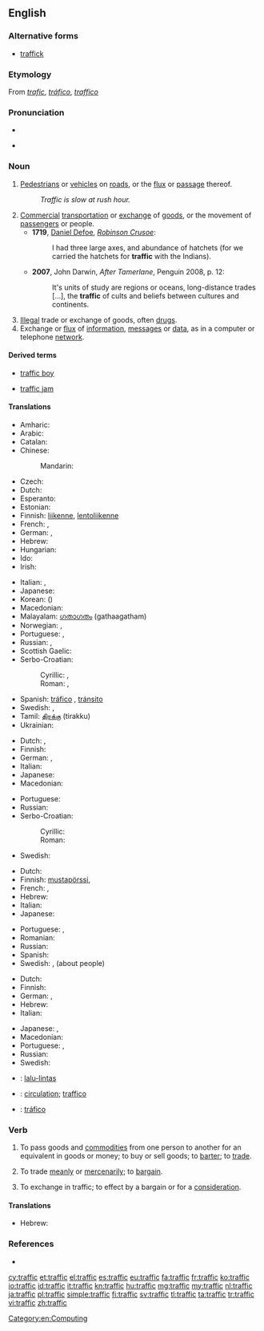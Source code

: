 ==English==
{{wikipedia}}

===Alternative forms===
* [[traffick]]

===Etymology===
From {{etyl|fr}} ''[[trafic]]'', {{etyl|es}} ''[[tráfico]]'', {{etyl|it}} ''[[traffico]]''

===Pronunciation===
* {{audio|en-us-traffic.ogg|Audio (US)}}

* {{rhymes|æfɪk}}

===Noun===
{{en-noun|-}}

# [[pedestrian|Pedestrians]] or [[vehicle]]s on [[road]]s, or the [[flux]] or [[passage]] thereof.
#: ''Traffic is slow at rush hour.''
# [[commercial|Commercial]] [[transportation]] or [[exchange]] of [[goods]], or the movement of [[passenger]]s or people.
#* '''1719''', [[w:Daniel Defoe|Daniel Defoe]], ''[[w:Robinson Crusoe|Robinson Crusoe]]'':
#*: I had three large axes, and abundance of hatchets (for we carried the hatchets for '''traffic''' with the Indians).
#* '''2007''', John Darwin, ''After Tamerlane'', Penguin 2008, p. 12:
#*: It's units of study are regions or oceans, long-distance trades [...], the '''traffic''' of cults and beliefs between cultures and continents.
# [[illegal|Illegal]] trade or exchange of goods, often [[drug]]s.
# Exchange or [[flux]] of [[information]], [[message]]s or [[data]], as in a computer or telephone [[network]].

====Derived terms====
{{rel-top|Terms derived from ''traffic'' (noun)}}
* [[traffic boy]]
{{rel-mid}}
* [[traffic jam]]
{{rel-bottom}}

====Translations====
{{trans-top|pedestrians or vehicles on roads or on the air}}
* Amharic: {{t-|am|ትራፊክ|tr=trafik|sc=Ethi}}
* Arabic: {{t-|ar|مرور|m|tr=murūr}}
* Catalan: {{t-|ca|tràfic|m}}
* Chinese:
*: Mandarin: {{t-|cmn|交通|tr=jiāotōng|sc=Hani}}
* Czech: {{t+|cs|doprava|f}}
* Dutch: {{t+|nl|verkeer|n}}
* Esperanto: {{t-|eo|trafiko}}
* Estonian: {{t-|et|liiklus}}
* Finnish: [[liikenne]], [[lentoliikenne]]
* French: {{t+|fr|circulation|f}}, {{t+|fr|trafic|m}}
* German: {{t+|de|Verkehr|m}}, {{t-|de|Personenverkehr|m}}
* Hebrew: {{t+|he|תנועה|f|tr=t'nu'á|alt=תְּנוּעָה}}
* Hungarian: {{t+|hu|forgalom}}
* Ido: {{t+|io|trafiko}}
* Irish: {{t-|ga|trácht|m}}
{{trans-mid}}
* Italian: {{t+|it|traffico|m}},  {{t-|it|viabilità|f}}
* Japanese: {{t+|ja|交通|tr=こうつう, kōtsū|sc=Jpan}}
* Korean: {{t+|ko|교통|tr=gyotong|sc=Kore}} ({{t+|ko|交通|sc=Kore}})
* Macedonian: {{t-|mk|сообраќај|m|tr=soóbraḱaj}}
* Malayalam: [[ഗതാഗതം]] (gathaagatham)
* Norwegian: {{t-|no|trafikk|m}},  {{t-|no|ferdsel}}
* Portuguese: {{t+|pt|tráfego|m}}, {{t+|pt|trânsito|m}}
* Russian: {{t+|ru|движение|n|tr=dvižénije}},  {{qualifier|slang}} {{t+|ru|трафик|m|tr=tráfik}}
* Scottish Gaelic: {{t-|gd|trafaig|f}}
* Serbo-Croatian:
*: Cyrillic: {{t-|sh|саобраћај|m}}, {{t-|sh|промет|m}}
*: Roman: {{t-|sh|saobraćaj|m}}, {{t-|sh|promet|m}}
* Spanish: [[tráfico]] {{m}}, [[tránsito]] {{m}} {{qualifier|Latin America}}
* Swedish: {{t+|sv|trafik|c}}, {{t-|sv|samfärdsel|c}}
* Tamil: [[திரக்கு]] (tirakku)
* Ukrainian: {{t+|uk|рух|m|tr=rux|sc=Cyrl}}
{{trans-bottom}}

{{trans-top|commercial transportation or exchange of goods}}
* Dutch: {{t+|nl|handel|m}}, {{t+|nl|verkeer|n}}
* Finnish: {{t+|fi|kauppa}}
* German: {{t+|de|Verkehr|m}}, {{t-|de|Warenverkehr|m}}
* Italian: {{t+|it|traffico|m}}
* Japanese: {{t+|ja|取引|tr=とりひき, torihiki|sc=Jpan}}
* Macedonian: {{t-|mk|промет|m|tr=prómet}}
{{trans-mid}}
* Portuguese: {{t+|pt|tráfego|m}}
* Russian: {{t+|ru|торговля|f|tr=torgóvlja}}
* Serbo-Croatian:
*: Cyrillic: {{t-|sh|промет|m}}
*: Roman: {{t-|sh|promet|m}}
* Swedish: {{t+|sv|handel|c}}
{{trans-bottom}}

{{trans-top|illegal trade or exchange of goods, often drugs}}
* Dutch: {{t-|nl|zwarte handel|m}}
* Finnish: [[mustapörssi]], {{t-|fi|mustapörssi}}
* French: {{t+|fr|traite|f}}, {{t+|fr|trafic|m}}
* Hebrew: {{t-|he|סחר|m|tr=sákhar|sc=Hebr}}
* Italian: {{t+|it|tratta|f}}
* Japanese: {{t+|ja|取引|tr=とりひき, torihiki|sc=Jpan}}
{{trans-mid}}
* Portuguese: {{t+|pt|trata|f}}, {{t+|pt|tráfico|m}}
* Romanian: {{t-|ro|trata|f}}
* Russian: {{t+|ru|торговля|f|tr=torgóvlja}}
* Spanish: {{t-|es|trata|f}}
* Swedish: {{t-|sv|illegal handel|c}}, {{t+|sv|trafficking|c}} (about people)
{{trans-bottom}}

{{trans-top|exchange or flux of information, messages or data}}
* Dutch: {{t+|nl|verkeer|n}}
* Finnish: {{t+|fi|tietoliikenne}}
* German: {{t+|de|Verkehr|m}}, {{t-|de|Datenverkehr|m}}
* Hebrew: {{t-|he|עומס|m|tr=ómes|sc=Hebr}}
* Italian: {{t+|it|traffico|m}}
{{trans-mid}}
* Japanese: {{t-|ja|交信|tr=こうしん, kōshin|sc=Jpan}}, {{t+|ja|トラフィック|tr=torafikku|sc=Jpan}}
* Macedonian: {{t-|mk|сообраќај|m|tr=soóbraḱaj}}
* Portuguese: {{t+|pt|tráfego|m}}, {{t+|pt|trânsito|m}}
* Russian: {{t+|ru|трафик|m|tr=tráfik}}
* Swedish: {{t+|sv|trafik|c}}
{{trans-bottom}}

{{checktrans-top}}
* {{ttbc|id}}: [[lalu-lintas]]
* {{ttbc|ia}}: [[circulation]]; [[traffico]]
* {{ttbc|es}}: [[tráfico]] {{m}}
{{trans-bottom}}

===Verb===
{{en-verb|traffick|ing}}

# {{intransitive}} To pass goods and [[commodity|commodities]] from one person to another for an equivalent in goods or money; to buy or sell goods; to [[barter]]; to [[trade]].
# {{intransitive}} To trade [[meanly]] or [[mercenarily]]; to [[bargain]].
# {{transitive}} To exchange in traffic; to effect by a bargain or for a [[consideration]].

====Translations====
{{trans-top|To pass goods and commodities from one person to another for an equivalent in goods or money}}
* Hebrew: {{t-|he|סחר|tr=sakhár|sc=Hebr}}
{{trans-mid}}
{{trans-bottom}}

{{trans-top|To trade meanly or mercenarily;}}
{{trans-mid}}
{{trans-bottom}}

{{trans-top|To exchange in traffic; to effect by a bargain or for a consideration}}
{{trans-mid}}
{{trans-bottom}}

===References===
* {{R:Webster 1913}}

[[Category:en:Computing]]

[[cy:traffic]]
[[et:traffic]]
[[el:traffic]]
[[es:traffic]]
[[eu:traffic]]
[[fa:traffic]]
[[fr:traffic]]
[[ko:traffic]]
[[io:traffic]]
[[id:traffic]]
[[it:traffic]]
[[kn:traffic]]
[[hu:traffic]]
[[mg:traffic]]
[[my:traffic]]
[[nl:traffic]]
[[ja:traffic]]
[[pl:traffic]]
[[simple:traffic]]
[[fi:traffic]]
[[sv:traffic]]
[[tl:traffic]]
[[ta:traffic]]
[[tr:traffic]]
[[vi:traffic]]
[[zh:traffic]]